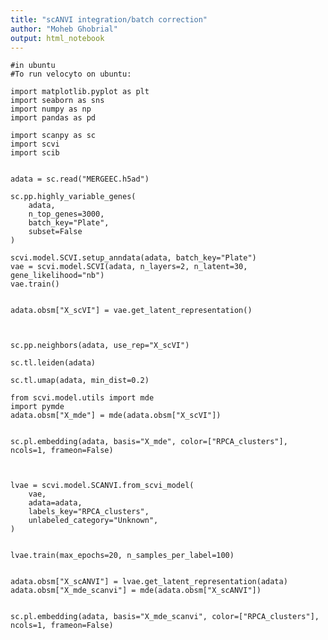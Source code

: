 ---
title: "scANVI integration/batch correction"
author: "Moheb Ghobrial"
output: html_notebook
---

```
#in ubuntu
#To run velocyto on ubuntu:

import matplotlib.pyplot as plt
import seaborn as sns
import numpy as np
import pandas as pd

import scanpy as sc
import scvi
import scib


adata = sc.read("MERGEEC.h5ad")

sc.pp.highly_variable_genes(
    adata,
    n_top_genes=3000,
    batch_key="Plate",
    subset=False
)

scvi.model.SCVI.setup_anndata(adata, batch_key="Plate")
vae = scvi.model.SCVI(adata, n_layers=2, n_latent=30, gene_likelihood="nb")
vae.train()


adata.obsm["X_scVI"] = vae.get_latent_representation()



sc.pp.neighbors(adata, use_rep="X_scVI")

sc.tl.leiden(adata)

sc.tl.umap(adata, min_dist=0.2)

from scvi.model.utils import mde
import pymde
adata.obsm["X_mde"] = mde(adata.obsm["X_scVI"])


sc.pl.embedding(adata, basis="X_mde", color=["RPCA_clusters"], ncols=1, frameon=False)



lvae = scvi.model.SCANVI.from_scvi_model(
    vae,
    adata=adata,
    labels_key="RPCA_clusters",
    unlabeled_category="Unknown",
)


lvae.train(max_epochs=20, n_samples_per_label=100)


adata.obsm["X_scANVI"] = lvae.get_latent_representation(adata)
adata.obsm["X_mde_scanvi"] = mde(adata.obsm["X_scANVI"])


sc.pl.embedding(adata, basis="X_mde_scanvi", color=["RPCA_clusters"], ncols=1, frameon=False)



```

